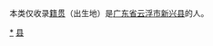{{Catnav|頁面分類|各種主題的頁面分類|依中国各省来作的分类|各地中国人|广东人|雲浮人}}
{{Catnav|頁面分類|人物|各國人物|中国人|各地中国人|广东人|雲浮人}}

本类仅收录[[籍贯|籍贯]]（出生地）是[[广东省|广东省]][[云浮市|云浮市]][[新兴县|新兴县]]的人。

[[Category:新兴县|*]]
[[Category:雲浮人|县]]